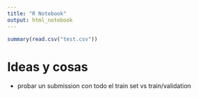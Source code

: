 ```yaml
---
title: "R Notebook"
output: html_notebook
---
```


```r
summary(read.csv("test.csv"))
```

# Ideas y cosas
- probar un submission con todo el train set vs train/validation